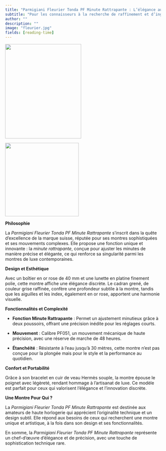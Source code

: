 ```yaml
---
title: "Parmigiani Fleurier Tonda PF Minute Rattrapante : L’élégance au service de la précision"
subtitle: "Pour les connaisseurs à la recherche de raffinement et d’ingénierie innovante."
author: ""
description: ""
image: "fleurier.jpg"
fields: [reading-time]
---
```


![](fleurier.jpg){fig-align="center" width="6.5cm" height="8.1cm"}

![](fleurier_back_2.jpg){fig-align="center" width="6.3cm"}

**Philosophie**

La *Parmigiani Fleurier Tonda PF Minute Rattrapante* s'inscrit dans la quête d'excellence de la marque suisse, réputée pour ses montres sophistiquées et ses mouvements complexes. Elle propose une fonction unique et innovante : la *minute rattrapante*, conçue pour ajuster les minutes de manière précise et élégante, ce qui renforce sa singularité parmi les montres de luxe contemporaines.

**Design et Esthétique**

Avec un boîtier en or rose de 40 mm et une lunette en platine finement polie, cette montre affiche une élégance discrète. Le cadran grené, de couleur grise raffinée, confère une profondeur subtile à la montre, tandis que les aiguilles et les index, également en or rose, apportent une harmonie visuelle.

**Fonctionnalités et Complexité**

-   **Fonction Minute Rattrapante** : Permet un ajustement minutieux grâce à deux poussoirs, offrant une précision inédite pour les réglages courts.

-   **Mouvement** : Calibre PF051, un mouvement mécanique de haute précision, avec une réserve de marche de 48 heures.

-   **Étanchéité** : Résistante à l'eau jusqu'à 30 mètres, cette montre n'est pas conçue pour la plongée mais pour le style et la performance au quotidien.

**Confort et Portabilité**

Grâce à son bracelet en cuir de veau Hermès souple, la montre épouse le poignet avec légèreté, rendant hommage à l'artisanat de luxe. Ce modèle est parfait pour ceux qui valorisent l'élégance et l'innovation discrète.

**Une Montre Pour Qui ?**

La *Parmigiani Fleurier Tonda PF Minute Rattrapante* est destinée aux amateurs de haute horlogerie qui apprécient l'originalité technique et un design subtil. Elle répond aux besoins de ceux qui recherchent une montre unique et artistique, à la fois dans son design et ses fonctionnalités.

En somme, la *Parmigiani Fleurier Tonda PF Minute Rattrapante* représente un chef-d'œuvre d'élégance et de précision, avec une touche de sophistication technique rare.

